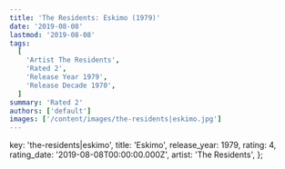 ```yaml
---
title: 'The Residents: Eskimo (1979)'
date: '2019-08-08'
lastmod: '2019-08-08'
tags:
  [
    'Artist The Residents',
    'Rated 2',
    'Release Year 1979',
    'Release Decade 1970',
  ]
summary: 'Rated 2'
authors: ['default']
images: ['/content/images/the-residents|eskimo.jpg']
---
```


  key: 'the-residents|eskimo',
  title: 'Eskimo',
  release_year: 1979,
  rating: 4,
  rating_date: '2019-08-08T00:00:00.000Z',
  artist: 'The Residents',
};

<MusicRating data={data} />
